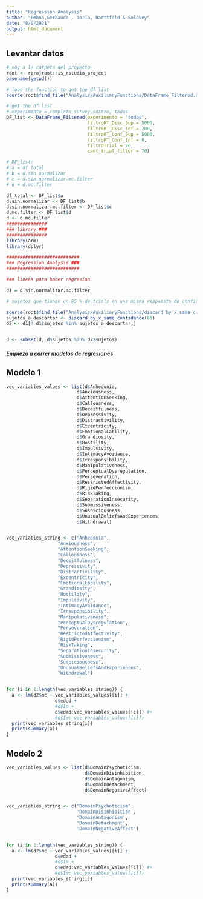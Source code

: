 ```yaml
---
title: "Regression Analysis"
author: "Embon,Gerbaudo , Iorio, Barttfeld & Solovey"
date: "8/9/2021"
output: html_document
---
```


## Levantar datos
                                 
```r

# voy a la carpeta del proyecto
root <- rprojroot::is_rstudio_project
basename(getwd())

# load the function to get the df list
source(root$find_file("Analysis/AuxiliaryFunctions/DataFrame_Filtered.R"))

# get the df list
# experimento = completo,survey,sorteo, todos
DF_list <- DataFrame_Filtered(experimento = "todos", 
                              filtroRT_Disc_Sup = 5000,
                              filtroRT_Disc_Inf = 200,
                              filtroRT_Conf_Sup = 5000,
                              filtroRT_Conf_Inf = 0,
                              filtroTrial = 20,
                              cant_trial_filter = 70)

# DF_list:
# a = df_total
# b = d.sin.normalizar
# c = d.sin.normalizar.mc.filter
# d = d.mc.filter

df_total <- DF_list$a
d.sin.normalizar <- DF_list$b
d.sin.normalizar.mc.filter <- DF_list$c
d.mc.filter <- DF_list$d 
d <- d.mc.filter
###############
### library ###
###############
library(arm)
library(dplyr)

###########################
### Regression Analysis ###
###########################

### lineas para hacer regresion 

d1 = d.sin.normalizar.mc.filter

# sujetos que tienen un 85 % de trials en una misma respuesta de confianza

source(root$find_file("Analysis/AuxiliaryFunctions/discard_by_x_same_confidence.R"))
sujetos_a_descartar <- discard_by_x_same_confidence(85)
d2 <- d1[! d1$sujetos %in% sujetos_a_descartar,]


d <- subset(d, d$sujetos %in% d2$sujetos)


```

##### Empiezo a correr modelos de regresiones

## Modelo 1
```r

vec_variables_values <- list(d$Anhedonia,
                          d$Anxiousness,
                          d$AttentionSeeking,
                          d$Callousness,
                          d$Deceitfulness,
                          d$Depressivity,
                          d$Distractivility,
                          d$Excentricity,
                          d$EmotionalLability,
                          d$Grandiosity,
                          d$Hostility,
                          d$Impulsivity,
                          d$IntimacyAvoidance,
                          d$Irresponsibility,
                          d$Manipulativeness,
                          d$PerceptualDysregulation,
                          d$Perseveration,
                          d$RestrictedAffectivity,
                          d$RigidPerfeccionism,
                          d$RiskTaking,
                          d$SeparationInsecurity,
                          d$Submissiveness,
                          d$Suspiciousness,
                          d$UnusualBeliefsAndExperiences,
                          d$Withdrawal)


vec_variables_string <- c("Anhedonia",
                   "Anxiousness",
                   "AttentionSeeking",
                   "Callousness",
                   "Deceitfulness",
                   "Depressivity",
                   "Distractivility",
                   "Excentricity",
                   "EmotionalLability",
                   "Grandiosity",
                   "Hostility",
                   "Impulsivity",
                   "IntimacyAvoidance",
                   "Irresponsibility",
                   "Manipulativeness",
                   "PerceptualDysregulation",
                   "Perseveration",
                   "RestrictedAffectivity",
                   "RigidPerfeccionism",
                   "RiskTaking",
                   "SeparationInsecurity",
                   "Submissiveness",
                   "Suspiciousness",
                   "UnusualBeliefsAndExperiences",
                   "Withdrawal")


for (i in 1:length(vec_variables_string)) {
  a <- lm(d2$mc ~ vec_variables_values[[i]] + 
                  d$edad + 
                  #d$Im +
                  d$edad:vec_variables_values[[i]]) #+
                  #d$Im: vec_variables_values[[i]])
  print(vec_variables_string[i])
  print(summary(a))
}

```
## Modelo 2

```r

vec_variables_values <- list(d$DomainPsychoticism,
                             d$DomainDisinhibition,
                             d$DomainAntagonism,
                             d$DomainDetachment,
                             d$DomainNegativeAffect)


vec_variables_string <- c("DomainPsychoticism",
                          'DomainDisinhibition',
                          'DomainAntagonism',
                          'DomainDetachment',
                          'DomainNegativeAffect')


for (i in 1:length(vec_variables_string)) {
  a <- lm(d2$mc ~ vec_variables_values[[i]] + 
                  d$edad + 
                  #d$Im +
                  d$edad:vec_variables_values[[i]]) #+
                  #d$Im: vec_variables_values[[i]])
  print(vec_variables_string[i])
  print(summary(a))
}

```
